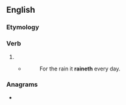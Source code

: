 ==English==

===Etymology===
{{suffix|en|rain|eth}}

===Verb===
{{head|en|verb form}}

# {{en-archaic third-person singular of|rain}}
#* {{RQ:Shakespeare 12}}
#*: For the rain it '''raineth''' every day.

===Anagrams===
* {{anagrams|en|a=aehinrt|Athirne|Rhetian|Tehrani|hairnet|inearth|inheart|therian}}